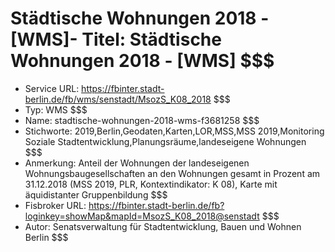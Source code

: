 # Städtische Wohnungen 2018 - [WMS]- Titel: Städtische Wohnungen 2018 - [WMS] $$$
- Service URL: https://fbinter.stadt-berlin.de/fb/wms/senstadt/MsozS_K08_2018 $$$
- Typ: WMS $$$
- Name: stadtische-wohnungen-2018-wms-f3681258 $$$
- Stichworte: 2019,Berlin,Geodaten,Karten,LOR,MSS,MSS 2019,Monitoring Soziale Stadtentwicklung,Planungsräume,landeseigene Wohnungen $$$
- Anmerkung: Anteil der Wohnungen der landeseigenen Wohnungsbaugesellschaften an den Wohnungen gesamt in Prozent am 31.12.2018 (MSS 2019, PLR, Kontextindikator: K 08), Karte mit äquidistanter Gruppenbildung $$$
- Fisbroker URL: https://fbinter.stadt-berlin.de/fb?loginkey=showMap&mapId=MsozS_K08_2018@senstadt $$$
- Autor: Senatsverwaltung für Stadtentwicklung, Bauen und Wohnen Berlin $$$
